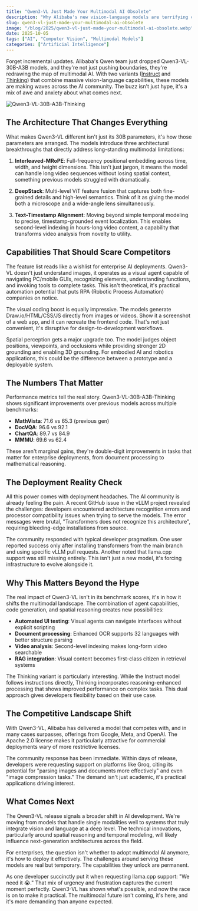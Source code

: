 ```yaml
---
title: "Qwen3-VL Just Made Your Multimodal AI Obsolete"
description: "Why Alibaba's new vision-language models are terrifying competitors and deployment nightmares"
slug: qwen3-vl-just-made-your-multimodal-ai-obsolete
image: "/blog/2025/qwen3-vl-just-made-your-multimodal-ai-obsolete.webp"
date: 2025-10-05
tags: ["AI", "Computer Vision", "Multimodal Models"]
categories: ["Artificial Intelligence"]
---
```


Forget incremental updates. Alibaba's Qwen team just dropped Qwen3-VL-30B-A3B models, and they're not just pushing boundaries, they're redrawing the map of multimodal AI. With two variants ([Instruct](https://huggingface.co/Qwen/Qwen3-VL-30B-A3B-Instruct) and [Thinking](https://huggingface.co/Qwen/Qwen3-VL-30B-A3B-Thinking)) that combine massive vision-language capabilities, these models are making waves across the AI community. The buzz isn't just hype, it's a mix of awe and anxiety about what comes next.

![Qwen3-VL-30B-A3B-Thinking](/blog/2025/qwen3-vl-30b-a3b-instruct-thinking-are-here.webp)
## The Architecture That Changes Everything

What makes Qwen3-VL different isn't just its 30B parameters, it's how those parameters are arranged. The models introduce three architectural breakthroughs that directly address long-standing multimodal limitations:

1. **Interleaved-MRoPE**: Full-frequency positional embedding across time, width, and height dimensions. This isn't just jargon, it means the model can handle long video sequences without losing spatial context, something previous models struggled with dramatically.

2. **DeepStack**: Multi-level ViT feature fusion that captures both fine-grained details and high-level semantics. Think of it as giving the model both a microscope and a wide-angle lens simultaneously.

3. **Text-Timestamp Alignment**: Moving beyond simple temporal modeling to precise, timestamp-grounded event localization. This enables second-level indexing in hours-long video content, a capability that transforms video analysis from novelty to utility.

## Capabilities That Should Scare Competitors

The feature list reads like a wishlist for enterprise AI deployments. Qwen3-VL doesn't just understand images, it operates as a visual agent capable of navigating PC/mobile GUIs, recognizing elements, understanding functions, and invoking tools to complete tasks. This isn't theoretical, it's practical automation potential that puts RPA (Robotic Process Automation) companies on notice.

The visual coding boost is equally impressive. The models generate Draw.io/HTML/CSS/JS directly from images or videos. Show it a screenshot of a web app, and it can recreate the frontend code. That's not just convenient, it's disruptive for design-to-development workflows.

Spatial perception gets a major upgrade too. The model judges object positions, viewpoints, and occlusions while providing stronger 2D grounding and enabling 3D grounding. For embodied AI and robotics applications, this could be the difference between a prototype and a deployable system.

## The Numbers That Matter

Performance metrics tell the real story. Qwen3-VL-30B-A3B-Thinking shows significant improvements over previous models across multiple benchmarks:

- **MathVista**: 71.6 vs 65.3 (previous gen)
- **DocVQA**: 96.6 vs 92.1
- **ChartQA**: 89.7 vs 84.9
- **MMMU**: 69.6 vs 62.4

These aren't marginal gains, they're double-digit improvements in tasks that matter for enterprise deployments, from document processing to mathematical reasoning.

## The Deployment Reality Check

All this power comes with deployment headaches. The AI community is already feeling the pain. A recent GitHub issue in the vLLM project revealed the challenges: developers encountered architecture recognition errors and processor compatibility issues when trying to serve the models. The error messages were brutal, "Transformers does not recognize this architecture", requiring bleeding-edge installations from source.

The community responded with typical developer pragmatism. One user reported success only after installing transformers from the main branch and using specific vLLM pull requests. Another noted that llama.cpp support was still missing entirely. This isn't just a new model, it's forcing infrastructure to evolve alongside it.

## Why This Matters Beyond the Hype

The real impact of Qwen3-VL isn't in its benchmark scores, it's in how it shifts the multimodal landscape. The combination of agent capabilities, code generation, and spatial reasoning creates new possibilities:

- **Automated UI testing**: Visual agents can navigate interfaces without explicit scripting
- **Document processing**: Enhanced OCR supports 32 languages with better structure parsing
- **Video analysis**: Second-level indexing makes long-form video searchable
- **RAG integration**: Visual content becomes first-class citizen in retrieval systems

The Thinking variant is particularly interesting. While the Instruct model follows instructions directly, Thinking incorporates reasoning-enhanced processing that shows improved performance on complex tasks. This dual approach gives developers flexibility based on their use case.

## The Competitive Landscape Shift

With Qwen3-VL, Alibaba has delivered a model that competes with, and in many cases surpasses, offerings from Google, Meta, and OpenAI. The Apache 2.0 license makes it particularly attractive for commercial deployments wary of more restrictive licenses.

The community response has been immediate. Within days of release, developers were requesting support on platforms like Groq, citing its potential for "parsing images and documents more effectively" and even "image compression tasks." The demand isn't just academic, it's practical applications driving interest.

## What Comes Next

The Qwen3-VL release signals a broader shift in AI development. We're moving from models that handle single modalities well to systems that truly integrate vision and language at a deep level. The technical innovations, particularly around spatial reasoning and temporal modeling, will likely influence next-generation architectures across the field.

For enterprises, the question isn't whether to adopt multimodal AI anymore, it's how to deploy it effectively. The challenges around serving these models are real but temporary. The capabilities they unlock are permanent.

As one developer succinctly put it when requesting llama.cpp support: "We need it 😭." That mix of urgency and frustration captures the current moment perfectly. Qwen3-VL has shown what's possible, and now the race is on to make it practical. The multimodal future isn't coming, it's here, and it's more demanding than anyone expected.